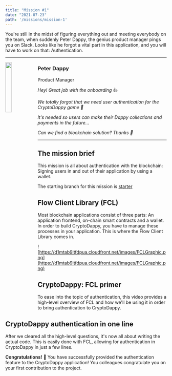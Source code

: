 ```yaml
---
title: "Mission #1"
date: "2021-07-23"
path: '/missions/mission-1'
---
```



You're still in the midst of figuring everything out and meeting everybody on the team, when suddenly Peter Dappy, the genius product manager pings you on Slack. Looks like he forgot a vital part in this application, and you will have to work on that: Authentication.

---

<img src="https://d1mtab9ltfdpua.cloudfront.net/images/Dappy11.png" width="20%" style="float: left;" />


### Peter Dappy

Product Manager

*Hey! Great job with the onboarding* 👍

*We totally forgot that we need user authentication for the CryptoDappy game 🙈*

*It's needed so users can make their Dappy collections and payments in the future...*

*Can we find a blockchain solution? Thanks 🙏* 

---

## The mission brief

This mission is all about authentication with the blockchain: Signing users in and out of their application by using a wallet. 

The starting branch for this mission is [starter](https://github.com/bebner/crypto-dappy/tree/starter)

## Flow Client Library (FCL)

Most blockchain applications consist of three parts: An application frontend, on-chain smart contracts and a wallet. In order to build CryptoDappy, you have to manage these processes in your application. This is where the Flow Client Library comes in. 

<YoutubeEmbed embedId="Li9BmEroyvs"/>

![https://d1mtab9ltfdpua.cloudfront.net/images/FCLGraphic.png](https://d1mtab9ltfdpua.cloudfront.net/images/FCLGraphic.png)

## CryptoDappy: FCL primer

To ease into the topic of authentication, this video provides a high-level overview of FCL and how we'll be using it in order to bring authentication to CryptoDappy.

<YoutubeEmbed embedId="1WOt52G9EEw"/>

## CryptoDappy authentication in one line

After we cleared all the high-level questions, it's now all about writing the actual code. This is easily done with FCL, allowing for authentication in CryptoDappy in just a few lines. 

<YoutubeEmbed embedId="C4bW8Om78Nw"/>

**Congratulations!** 🎉  You have successfully provided the authentication feature to the CryptoDappy application! You colleagues congratulate you on your first contribution to the project.

